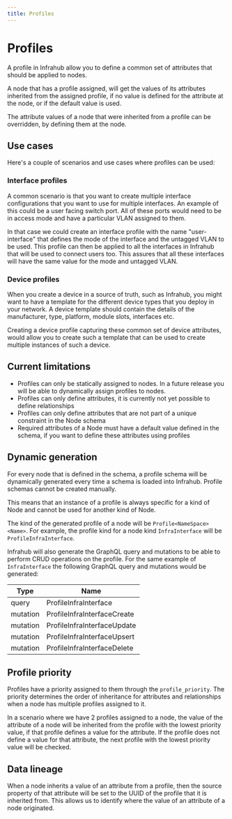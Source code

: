 ```yaml
---
title: Profiles
---
```


# Profiles

A profile in Infrahub allow you to define a common set of attributes that should be applied to nodes.

A node that has a profile assigned, will get the values of its attributes inherited from the assigned profile, if no value is defined for the attribute at the node, or if the default value is used.

The attribute values of a node that were inherited from a profile can be overridden, by defining them at the node.

## Use cases

Here's a couple of scenarios and use cases where profiles can be used:

### Interface profiles

A common scenario is that you want to create multiple interface configurations that you want to use for multiple interfaces. An example of this could be a user facing switch port. All of these ports would need to be in access mode and have a particular VLAN assigned to them.

In that case we could create an interface profile with the name "user-interface" that defines the mode of the interface and the untagged VLAN to be used. This profile can then be applied to all the interfaces in Infrahub that will be used to connect users too. This assures that all these interfaces will have the same value for the mode and untagged VLAN.

### Device profiles

When you create a device in a source of truth, such as Infrahub, you might want to have a template for the different device types that you deploy in your network. A device template should contain the details of the manufacturer, type, platform, module slots, interfaces etc.

Creating a device profile capturing these common set of device attributes, would allow you to create such a template that can be used to create multiple instances of such a device.

## Current limitations

- Profiles can only be statically assigned to nodes. In a future release you will be able to dynamically assign profiles to nodes.
- Profiles can only define attributes, it is currently not yet possible to define relationships
- Profiles can only define attributes that are not part of a unique constraint in the Node schema
- Required attributes of a Node must have a default value defined in the schema, if you want to define these attributes using profiles

## Dynamic generation

For every node that is defined in the schema, a profile schema will be dynamically generated every time a schema is loaded into Infrahub. Profile schemas cannot be created manually.

This means that an instance of a profile is always specific for a kind of Node and cannot be used for another kind of Node.

The kind of the generated profile of a node will be `Profile<NameSpace><Name>`. For example, the profile kind for a node kind `InfraInterface` will be `ProfileInfraInterface`.

Infrahub will also generate the GraphQL query and mutations to be able to perform CRUD operations on the profile. For the same example of `InfraInterface` the following GraphQL query and mutations would be generated:

| Type     | Name                        |
|----------|-----------------------------|
| query    | ProfileInfraInterface       |
| mutation | ProfileInfraInterfaceCreate |
| mutation | ProfileInfraInterfaceUpdate |
| mutation | ProfileInfraInterfaceUpsert |
| mutation | ProfileInfraInterfaceDelete |

## Profile priority

Profiles have a priority assigned to them through the `profile_priority`. The priority determines the order of inheritance for attributes and relationships when a node has multiple profiles assigned to it.

In a scenario where we have 2 profiles assigned to a node, the value of the attribute of a node will be inherited from the profile with the lowest priority value, if that profile defines a value for the attribute. If the profile does not define a value for that attribute, the next profile with the lowest priority value will be checked.

## Data lineage

When a node inherits a value of an attribute from a profile, then the source property of that attribute will be set to the UUID of the profile that it is inherited from. This allows us to identify where the value of an attribute of a node originated.
